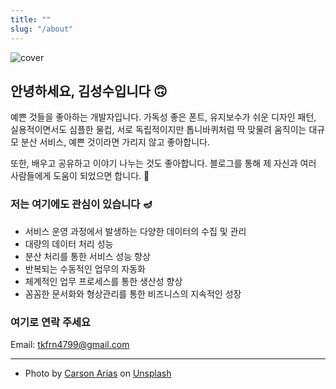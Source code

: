 ```yaml
---
title: ""
slug: "/about"
---
```


![cover](./carson-arias-7Z03R1wOdmI-unsplash_size.jpg)

## 안녕하세요, 김성수입니다 🙃



        
<p style={{ fontFamily: `"IBM Plex Sans KR"`, fontWeight: `450` }}>
예쁜 것들을 좋아하는 개발자입니다. 가독성 좋은 폰트, 유지보수가 쉬운 디자인 패턴,
실용적이면서도 심플한 물컵, 서로 독립적이지만 톱니바퀴처럼 딱 맞물려 움직이는 대규모 분산 서비스, 예쁜 것이라면 가리지 않고 좋아합니다.
</p>

<p style={{ fontFamily: `"IBM Plex Sans KR"`, fontWeight: `450` }}>
또한, 배우고 공유하고 이야기 나누는 것도 좋아합니다. 블로그를 통해 제 자신과 여러 사람들에게 도움이 되었으면 합니다. 🙌
</p>

<h3 style={{ marginTop: `3rem`, }}>저는 여기에도 관심이 있습니다 🪔</h3>

<ul style={{ marginTop: `0.5rem` }}>
    <li style={{ paddingBottom: `0.3rem` }}>서비스 운영 과정에서 발생하는 다양한 데이터의 수집 및 관리</li>
    <li style={{ paddingBottom: `0.3rem` }}>대량의 데이터 처리 성능</li>
    <li style={{ paddingBottom: `0.3rem` }}>분산 처리를 통한 서비스 성능 향상</li>
    <li style={{ paddingBottom: `0.3rem` }}>반복되는 수동적인 업무의 자동화</li>
    <li style={{ paddingBottom: `0.3rem` }}>체계적인 업무 프로세스를 통한 생산성 향상</li>
    <li style={{ paddingBottom: `0.3rem` }}>꼼꼼한 문서화와 형상관리를 통한 비즈니스의 지속적인 성장</li>
</ul>

<h3 style={{ marginTop: `3rem`, }}>여기로 연락 주세요</h3>

<p style={{ fontFamily: `"IBM Plex Sans KR"`, fontWeight: `450` }}>
Email: <a href="mailto:tkfrn4799@gmail.com">tkfrn4799@gmail.com</a>
</p>

---

- Photo by <a href="https://unsplash.com/@carsonarias?utm_source=unsplash&utm_medium=referral&utm_content=creditCopyText">Carson Arias</a> on <a href="https://unsplash.com/@sskim/likes?utm_source=unsplash&utm_medium=referral&utm_content=creditCopyText">Unsplash</a>
  